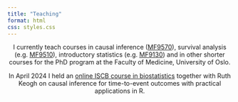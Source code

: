 ```yaml
---
title: "Teaching"
format: html
css: styles.css
---
```

<center>

I currently teach courses in causal inference ([MF9570](https://www.uio.no/studier/emner/medisin/med/MF9570/){target="_blank"}), survival analysis (e.g. [MF9510](https://www.uio.no/studier/emner/medisin/med/MF9510E/){target="_blank"}), introductory statistics (e.g. [MF9130](https://www.uio.no/studier/emner/medisin/med/MF9130E/){target="_blank"}) and in other shorter courses for the PhD program at the Faculty of Medicine, University of Oslo.

In April 2024 I held an [online ISCB course in biostatistics](iscbcourse) together with Ruth Keogh on causal inference for time-to-event outcomes with practical applications in R.
